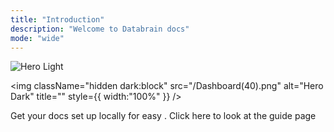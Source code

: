 ```yaml
---
title: "Introduction"
description: "Welcome to Databrain docs"
mode: "wide"
---
```


<img
  className="block dark:hidden"
  src="/images/hero-light.png"
  alt="Hero Light"
/>

<img
  className="hidden dark:block"
  src="/Dashboard(40).png"
  alt="Hero Dark"
  title=""
  style={{ width:"100%" }}
/>

<CardGroup cols={2}>
  <Card title="Developer Docs" icon="pen-to-square" href="https://mintlify.com/docs/quickstart">
    Get your docs set up locally for easy .
  </Card>
  <Card title="Guides" icon="image" href="https://mintlify.com/docs/development">
    Click here to look at the guide page 
  </Card>
</CardGroup>

## 